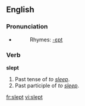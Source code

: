 ==English==

===Pronunciation===
*{{IPA|/slεpt/}}
*:Rhymes: [[Rhymes:English:-ɛpt|-ɛpt]]

===Verb===
'''slept'''

# Past tense of ''to [[sleep]]''.
# Past participle of ''to [[sleep]]''.

[[fr:slept]]
[[vi:slept]]